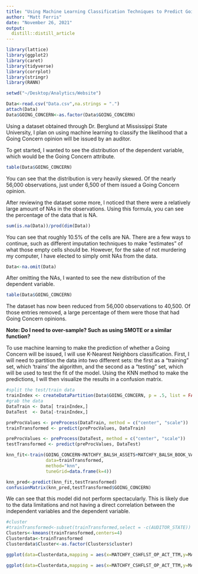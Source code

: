 ```yaml
---
title: "Using Machine Learning Classification Techniques to Predict Going Concern Opinions"
author: "Matt Ferris"
date: "November 26, 2021"
output: 
  distill::distill_article
---
```


```r
library(lattice)
library(ggplot2)
library(caret)
library(tidyverse)
library(corrplot)
library(stringr)
library(RANN)
```

```r
setwd("~/Desktop/Analytics/Website")

Data<-read.csv("Data.csv",na.strings = ".")
attach(Data)
Data$GOING_CONCERN<-as.factor(Data$GOING_CONCERN)
```

Using a dataset obtained through Dr. Berglund at Mississippi State University, I plan on using machine learning to classify the likelihood that a Going Concern opinion will be issued by an auditor. 

To get started, I wanted to see the distribution of the dependent variable, which would be the Going Concern attribute. 

```r
table(Data$GOING_CONCERN)
```

You can see that the distribution is very heavily skewed. Of the nearly 56,000 observations, just under 6,500 of them issued a Going Concern opinion. 

After reviewing the dataset some more, I noticed that there were a relatively large amount of NAs in the observations. Using this formula, you can see the percentage of the data that is NA. 

```r
sum(is.na(Data))/prod(dim(Data))
```

You can see that roughly 10.5% of the cells are NA. There are a few ways to continue, such as different imputation techniques to make "estimates" of what those empty cells should be. However, for the sake of not murdering my computer, I have elected to simply omit NAs from the data. 

```r
Data<-na.omit(Data)
```

After omitting the NAs, I wanted to see the new distribution of the dependent variable. 

```r
table(Data$GOING_CONCERN)
```

The dataset has now been reduced from 56,000 observations to 40,500. Of those entries removed, a large percentage of them were those that had Going Concern opinions.

**Note: Do I need to over-sample? Such as using SMOTE or a similar function?**

To use machine learning to make the prediction of whether a Going Concern will be issued, I will use K-Nearest Neighbors classification. First, I will need to partition the data into two different sets: the first as a "training" set, which 'trains' the algorithm, and the second as a "testing" set, which will be used to test the fit of the model. Using the KNN method to make the predictions, I will then visualize the results in a confusion matrix. 

```r
#split the test/train data
trainIndex <- createDataPartition(Data$GOING_CONCERN, p = .5, list = FALSE, times = 1)
#grab the data
DataTrain <- Data[ trainIndex,]
DataTest  <- Data[-trainIndex,]

preProcValues <- preProcess(DataTrain, method = c("center", "scale"))
trainTransformed <- predict(preProcValues, DataTrain)

preProcValues <- preProcess(DataTest, method = c("center", "scale"))
testTransformed <- predict(preProcValues, DataTest)

knn_fit<-train(GOING_CONCERN~MATCHFY_BALSH_ASSETS+MATCHFY_BALSH_BOOK_VAL+MATCHFY_CSHFLST_CHANGE_TTM+MATCHFY_CSHFLST_OP_ACT_TTM+MATCHFY_INCMST_NETINC_TTM+PRIORFY_INCMST_NETINC_TTM+PRIORFY_BALSH_BOOK_VAL+MATCHFY_SUM_AUDFEES+PRIORFY_SUM_AUDFEES+CIK_Code,
               data=trainTransformed,
               method="knn",
               tuneGrid=data.frame(k=4))

knn_pred<-predict(knn_fit,testTransformed)
confusionMatrix(knn_pred,testTransformed$GOING_CONCERN)
```

We can see that this model did not perform spectacularly. This is likely due to the data limitations and not having a direct correlation between the independent variables and the dependent variable. 

```r
#cluster
#trainTransformed<-subset(trainTransformed,select = -c(AUDITOR_STATE))
Clusters<-kmeans(trainTransformed,centers=4)
Clusterdata<-trainTransformed
Clusterdata$Cluster<-as.factor(Clusters$cluster)

ggplot(data=Clusterdata,mapping = aes(x=MATCHFY_CSHFLST_OP_ACT_TTM,y=MATCHFY_INCMST_NETINC_TTM,color=Cluster))+geom_point(alpha=0.5)

ggplot(data=Clusterdata,mapping = aes(x=MATCHFY_CSHFLST_OP_ACT_TTM,y=MATCHFY_INCMST_NETINC_TTM,color=Cluster))+geom_point(alpha=0.5)+facet_wrap(~GOING_CONCERN)
```


